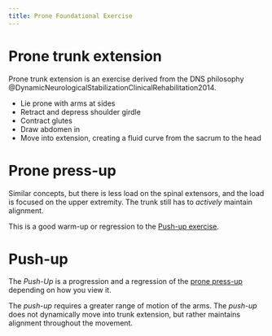 ```yaml
---
title: Prone Foundational Exercise
---
```





# Prone trunk extension

Prone trunk extension is an exercise derived from the DNS philosophy @DynamicNeurologicalStabilizationClinicalRehabilitation2014.

- Lie prone with arms at sides
- Retract and depress shoulder girdle
- Contract glutes
- Draw abdomen in
- Move into extension, creating a fluid curve from the sacrum to the head


# Prone press-up {#prone-press-up}

Similar concepts, but there is less load on the spinal extensors, and the load is focused on the upper extremity.
The trunk still has to *actively* maintain alignment.

This is a good warm-up or regression to the [Push-up exercise]({{< var ref-push-up-exercise.path >}}).

# Push-up {#push-up}

The *Push-Up* is a progression and a regression of the [prone press-up]({{< var ref-prone-press-up-exercise.path >}}) depending on how you view it.

The *push-up* requires a greater range of motion of the arms.
The *push-up* does not dynamically move into trunk extension, but rather maintains alignment throughout the movement.